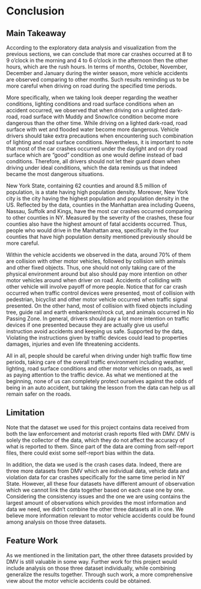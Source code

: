 # Conclusion

## Main Takeaway
According to the exploratory data analysis and visualization from the previous sections, we can conclude that more car crashes occurred at 8 to 9 o'clock in the morning and 4 to 6 o'clock in the afternoon then the other hours, which are the rush hours. In terms of months, October, November, December and January during the winter season, more vehicle accidents are observed comparing to other months. Such results reminding us to be more careful when driving on road during the specified time periods.

More specifically, when we taking look deeper regarding the weather conditions, lighting conditions and road surface conditions when an accident occurred, we observed that when driving on a unlighted dark-road, road surface with Muddy and Snow/Ice condition become more dangerous than the other time. While driving on a lighted dark-road, road surface with wet and flooded water become more dangerous. Vehicle drivers should take extra precautions when encountering such combination of lighting and road surface conditions. Nevertheless, it is important to note that most of the car crashes occurred under the daylight and on dry road surface which are "good" condition as one would define instead of bad conditions. Therefore, all drivers should not let their guard down when driving under ideal conditions, which the data reminds us that indeed became the most dangerous situations. 

New York State, containing 62 counties and around 8.5 million of population, is a state having high population density. Moreover, New York city is the city having the highest population and population density in the US. Reflected by the data, counties in the Manhattan area including Queens, Nassau, Suffolk and Kings, have the most car crashes occurred comparing to other counties in NY. Measured by the severity of the crashes, these four counties also have the highest amount of fatal accidents occurred. Thus, people who would drive in the Manhattan area, specifically in the four counties that have high population density mentioned previously should be more careful.

Within the vehicle accidents we observed in the data, around 70% of them are collision with other motor vehicles, followed by collision with animals and other fixed objects. Thus, one should not only taking care of the physical environment around but also should pay more intention on other motor vehicles around when driver on road. Accidents of colliding with other vehicle will involve payoff of more people. Notice that for car crash occurred when traffic control devices were presented, most of collision with pedestrian, bicyclist and other motor vehicle occurred when traffic signal presented. On the other hand, most of collision with fixed objects including tree, guide rail and earth embankment/rock cut, and animals occurred in No Passing Zone. In general, drivers should pay a lot more intention on traffic devices if one presented because they are actually give us useful instruction avoid accidents and keeping us safe. Supported by the data, Violating the instructions given by traffic devices could lead to properties damages, injuries and even life threatening accidents.

All in all, people should be careful when driving under high traffic flow time periods, taking care of the overall traffic environment including weather, lighting, road surface conditions and other motor vehicles on roads, as well as paying attention to the traffic device. As what we mentioned at the beginning, none of us can completely protect ourselves against the odds of being in an auto accident, but taking the lesson from the data can help us all remain safer on the roads.



## Limitation
Note that the dataset we used for this project contains data received from both the law enforcement and motorist crash reports filed with DMV. DMV is solely the collector of the data, which they do not affect the accuracy of what is reported to them. Since part of the data are coming from self-report files, there could exist some self-report bias within the data. 

In addition, the data we used is the crash cases data. Indeed, there are three more datasets from DMV which are individual data, vehicle data and violation data for car crashes specifically for the same time period in NY State. However, all these four datasets have different amount of observation which we cannot link the data together based on each case one by one. Considering the consistency issues and the one we are using contains the largest amount of observations which provides the most information and data we need, we didn't combine the other three datasets all in one. We believe more information relevant to motor vehicle accidents could be found among analysis on those three datasets.



## Feature Work
As we mentioned in the limitation part, the other three datasets provided by DMV is still valuable in some way. Further work for this project would include analysis on those three dataset individually, while combining generalize the results together. Through such work, a more comprehensive view about the motor vehicle accidents could be obtained.
